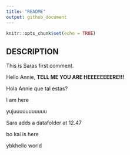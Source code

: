 ```yaml
---
title: "README"
output: github_document
---
```


```r
knitr::opts_chunk$set(echo = TRUE)
```

## DESCRIPTION
This is Saras first comment.

Hello Annie, **TELL ME YOU ARE HEEEEEEEERE!!!**

Hola Annie que tal estas?

I am here 

yujuuuuuuuuuuu

Sara adds a datafolder at 12.47\

bo kai is here

ybkhello world
